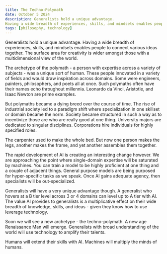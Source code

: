 ```yaml
---
title: The Techno-Polymath
date: October 5 2024
description: Generalists hold a unique advantage. 
Having a wide breadth of experiences, skills, and mindsets enables people to connect various ideas together. The surface area for creativity is wider amongst those with a multidimensional view of the world. 
tags: [philosophy, technology]
--- 
```


Generalists hold a unique advantage. 
Having a wide breadth of experiences, skills, and mindsets enables people to connect various ideas together. The surface area for creativity is wider amongst those with a multidimensional view of the world. 

The archetype of the polymath - a person with expertise across a variety of subjects - was a unique sort of human. These people innovated in a variety of fields and would draw inspiration across domains. Some were engineers, painters, philosophers, and poets all at once. Such polymaths often have their names echo throughout millennia. Leonardo da Vinci, Aristotle, and Isaac Newton are prime examples.

But polymaths became a dying breed over the course of time. 
The rise of industrial society led to a paradigm shift where specialization in one skillset or domain became the norm. Society became structured in such a way as to incentivize those are who are really good at one thing. University majors are dedicated to singular disciplines. Corporations hire individuals for highly specified roles. 

The carpenter used to make the whole bed.
But now one person makes the legs, another makes the frame, and yet another assembles them together.

The rapid development of AI is creating an interesting change however. 
We are approaching the point where single-domain expertise will be saturated by machines. You can train a model to be highly proficient at one thing and a couple of adjacent things. General purpose models are being purposed for hyper-specific tasks as we speak. Once AI gains adequate agency, then specialists will be out-specialized. 

Generalists will have a very unique advantage though. A generalist who hovers at a B tier level across 3 or 4 domains can level up to A tier with AI. The value AI provides to generalists is a multiplicative effect on their wide breadth of knowledge, skills, and ideas - given they know how to use leverage technology.

Soon we will see a new archetype - the techno-polymath. A new age Renaissance Man will emerge. 
Generalists with broad understanding of the world will use technology to amplify their talents.

Humans will extend their skills with AI. 
Machines will multiply the minds of humans. 

